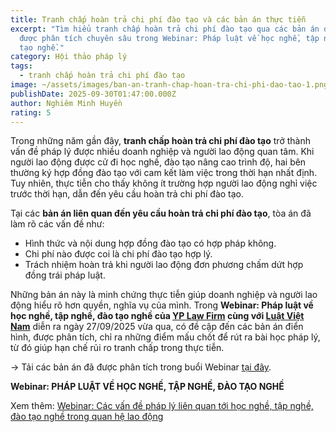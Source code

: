```yaml
---
title: Tranh chấp hoàn trả chi phí đào tạo và các bản án thực tiễn
excerpt: "Tìm hiểu tranh chấp hoàn trả chi phí đào tạo qua các bản án điển hình,
  được phân tích chuyên sâu trong Webinar: Pháp luật về học nghề, tập nghề, đào
  tạo nghề."
category: Hội thảo pháp lý
tags:
  - tranh chấp hoàn trả chi phí đào tạo
image: ~/assets/images/ban-an-tranh-chap-hoan-tra-chi-phi-dao-tao-1.png
publishDate: 2025-09-30T01:47:00.000Z
author: Nghiêm Minh Huyền
rating: 5
---
```


Trong những năm gần đây, **tranh chấp hoàn trả chi phí đào tạo** trở thành vấn đề pháp lý được nhiều doanh nghiệp và người lao động quan tâm. Khi người lao động được cử đi học nghề, đào tạo nâng cao trình độ, hai bên thường ký hợp đồng đào tạo với cam kết làm việc trong thời hạn nhất định. Tuy nhiên, thực tiễn cho thấy không ít trường hợp người lao động nghỉ việc trước thời hạn, dẫn đến yêu cầu hoàn trả chi phí đào tạo.

Tại các **bản án liên quan đến yêu cầu hoàn trả chi phí đào tạo**, tòa án đã làm rõ các vấn đề như:

* Hình thức và nội dung hợp đồng đào tạo có hợp pháp không.
* Chi phí nào được coi là chi phí đào tạo hợp lý.
* Trách nhiệm hoàn trả khi người lao động đơn phương chấm dứt hợp đồng trái pháp luật.

Những bản án này là minh chứng thực tiễn giúp doanh nghiệp và người lao động hiểu rõ hơn quyền, nghĩa vụ của mình. Trong **Webinar: Pháp luật về học nghề, tập nghề, đào tạo nghề của [YP Law Firm](https://yplawfirm.vn/) cùng với [Luật Việt Nam](https://luatvietnam.vn/)** diễn ra ngày 27/09/2025 vừa qua, có đề cập đến các bản án điển hình, được phân tích, chỉ ra những điểm mấu chốt để rút ra bài học pháp lý, từ đó giúp hạn chế rủi ro tranh chấp trong thực tiễn.

→ Tải các bản án đã được phân tích trong buổi Webinar [tại đây](https://yplawfirm.vn/assets/Ban_an_WENIBAR.pdf).

**Webinar: PHÁP LUẬT VỀ HỌC NGHỀ, TẬP NGHỀ, ĐÀO TẠO NGHỀ**

<YouTube id="y9tIHZmc1bI" />

Xem thêm: [Webinar: Các vấn đề pháp lý liên quan tới học nghề, tập nghề, đào tạo nghề trong quan hệ lao động](https://yplawfirm.vn/tin-tuc/webinar-cac-van-de-phap-ly-lien-quan-toi-hoc-nghe-tap-nghe-dao-tao-nghe-trong-quan-he-lao-dong)
